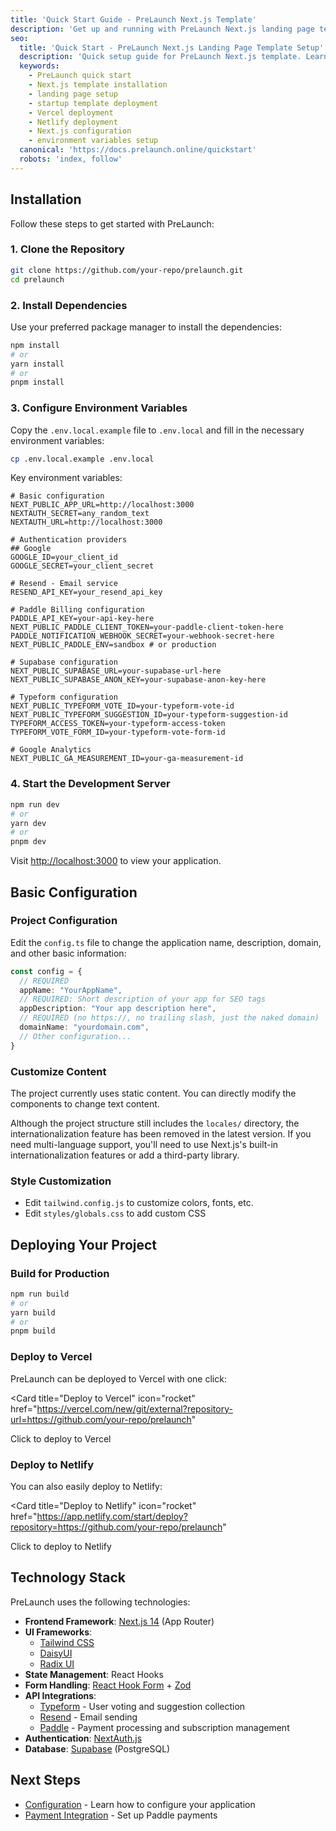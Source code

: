 ```yaml
---
title: 'Quick Start Guide - PreLaunch Next.js Template'
description: 'Get up and running with PreLaunch Next.js landing page template in minutes. Step-by-step installation, configuration, and deployment guide.'
seo:
  title: 'Quick Start - PreLaunch Next.js Landing Page Template Setup'
  description: 'Quick setup guide for PreLaunch Next.js template. Learn installation, environment configuration, customization, and deployment to Vercel or Netlify in minutes.'
  keywords:
    - PreLaunch quick start
    - Next.js template installation
    - landing page setup
    - startup template deployment
    - Vercel deployment
    - Netlify deployment
    - Next.js configuration
    - environment variables setup
  canonical: 'https://docs.prelaunch.online/quickstart'
  robots: 'index, follow'
---
```


## Installation

Follow these steps to get started with PreLaunch:

### 1. Clone the Repository

```bash
git clone https://github.com/your-repo/prelaunch.git
cd prelaunch
```

### 2. Install Dependencies

Use your preferred package manager to install the dependencies:

```bash
npm install
# or
yarn install
# or
pnpm install
```

### 3. Configure Environment Variables

Copy the `.env.local.example` file to `.env.local` and fill in the necessary environment variables:

```bash
cp .env.local.example .env.local
```

Key environment variables:

```
# Basic configuration
NEXT_PUBLIC_APP_URL=http://localhost:3000
NEXTAUTH_SECRET=any_random_text
NEXTAUTH_URL=http://localhost:3000

# Authentication providers
## Google
GOOGLE_ID=your_client_id
GOOGLE_SECRET=your_client_secret

# Resend - Email service
RESEND_API_KEY=your_resend_api_key

# Paddle Billing configuration
PADDLE_API_KEY=your-api-key-here
NEXT_PUBLIC_PADDLE_CLIENT_TOKEN=your-paddle-client-token-here
PADDLE_NOTIFICATION_WEBHOOK_SECRET=your-webhook-secret-here
NEXT_PUBLIC_PADDLE_ENV=sandbox # or production

# Supabase configuration
NEXT_PUBLIC_SUPABASE_URL=your-supabase-url-here
NEXT_PUBLIC_SUPABASE_ANON_KEY=your-supabase-anon-key-here

# Typeform configuration
NEXT_PUBLIC_TYPEFORM_VOTE_ID=your-typeform-vote-id
NEXT_PUBLIC_TYPEFORM_SUGGESTION_ID=your-typeform-suggestion-id
TYPEFORM_ACCESS_TOKEN=your-typeform-access-token
TYPEFORM_VOTE_FORM_ID=your-typeform-vote-form-id

# Google Analytics
NEXT_PUBLIC_GA_MEASUREMENT_ID=your-ga-measurement-id
```

### 4. Start the Development Server

```bash
npm run dev
# or
yarn dev
# or
pnpm dev
```

Visit [http://localhost:3000](http://localhost:3000) to view your application.

## Basic Configuration

### Project Configuration

Edit the `config.ts` file to change the application name, description, domain, and other basic information:

```typescript
const config = {
  // REQUIRED
  appName: "YourAppName",
  // REQUIRED: Short description of your app for SEO tags
  appDescription: "Your app description here",
  // REQUIRED (no https://, no trailing slash, just the naked domain)
  domainName: "yourdomain.com",
  // Other configuration...
}
```

### Customize Content

The project currently uses static content. You can directly modify the components to change text content.

Although the project structure still includes the `locales/` directory, the internationalization feature has been removed in the latest version. If you need multi-language support, you'll need to use Next.js's built-in internationalization features or add a third-party library.

### Style Customization

- Edit `tailwind.config.js` to customize colors, fonts, etc.
- Edit `styles/globals.css` to add custom CSS

## Deploying Your Project

### Build for Production

```bash
npm run build
# or
yarn build
# or
pnpm build
```

### Deploy to Vercel

PreLaunch can be deployed to Vercel with one click:

<Card
  title="Deploy to Vercel"
  icon="rocket"
  href="https://vercel.com/new/git/external?repository-url=https://github.com/your-repo/prelaunch"
>
  Click to deploy to Vercel
</Card>

### Deploy to Netlify

You can also easily deploy to Netlify:

<Card
  title="Deploy to Netlify"
  icon="rocket"
  href="https://app.netlify.com/start/deploy?repository=https://github.com/your-repo/prelaunch"
>
  Click to deploy to Netlify
</Card>

## Technology Stack

PreLaunch uses the following technologies:

- **Frontend Framework**: [Next.js 14](https://nextjs.org/) (App Router)
- **UI Frameworks**: 
  - [Tailwind CSS](https://tailwindcss.com/)
  - [DaisyUI](https://daisyui.com/)
  - [Radix UI](https://www.radix-ui.com/)
- **State Management**: React Hooks
- **Form Handling**: [React Hook Form](https://react-hook-form.com/) + [Zod](https://zod.dev/)
- **API Integrations**:
  - [Typeform](https://www.typeform.com/) - User voting and suggestion collection
  - [Resend](https://resend.com/) - Email sending
  - [Paddle](https://paddle.com/) - Payment processing and subscription management
- **Authentication**: [NextAuth.js](https://next-auth.js.org/)
- **Database**: [Supabase](https://supabase.com/) (PostgreSQL)

## Next Steps

- [Configuration](/customization/configuration) - Learn how to configure your application
- [Payment Integration](/features/payments) - Set up Paddle payments
